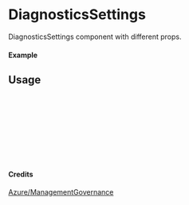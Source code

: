 
<Meta of={DiagnosticsSettings} title="Azure/ManagementGovernance/DiagnosticsSettings" />

# DiagnosticsSettings

DiagnosticsSettings component with different props.

#### Example

<Canvas of={DiagnosticsSettings.Primary} />

## Usage

```ts
import { DiagnosticsSettings } from "yadl-ui";

const Example = () => {
  return (
      <DiagnosticsSettings />
  );
};

export default Example;
```

#### Credits
[Azure/ManagementGovernance](https://learn.microsoft.com/en-us/azure/architecture/icons/)
